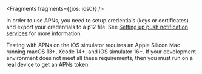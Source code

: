 
<Fragments fragments={{ios: ios0}} />

In order to use APNs, you need to setup credentials (keys or certificates) and export your credentials to a p12 file. See [Setting up push notification services](/lib/push-notifications/setup-push-service) for more information.

Testing with APNs on the iOS simulator requires an Apple Silicon Mac running macOS 13+, Xcode 14+, and iOS simulator 16+. If your development environment does not meet all these requirements, then you must run on a real device to get an APNs token.
